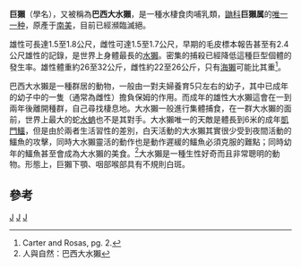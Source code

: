 {{Speciesbox
| taxon = Pteronura brasiliensis
| status = EN
| status_system = iucn3.1
| trend = unknown| parent_authority = [[John_Edward_Gray|Gray]], 1837
| status_ref = <ref name=iucn>{{IUCN2006|assessors=Groenendijk ''et al''|year=2004|id=18711|title=Pteronura brasiliensis|downloaded=11 May 2006}} Database entry includes justification for why this species is endangered</ref>
| image = giantotter.jpg
| binomial_authority = ([[Johann_Friedrich_Gmelin|Gmelin]], 1788)
| range_map = Leefgebied reuzenotter.jpg
}}

'''巨獺'''（學名''{{lang|la|Pteronura brasiliensis}}''），又被稱為'''巴西大水獺'''，是一種水棲食肉哺乳類，[[鼬科|鼬科]]'''巨獺属'''的[[单型|唯一一种]]，原產于[[南美|南美]]，目前已經瀕臨滅絕。

雄性可長達1.5至1.8公尺，雌性可達1.5至1.7公尺，早期的毛皮標本報告甚至有2.4公尺雄性的記錄，是世界上身體最長的[[水獺|水獺]]。密集的捕殺已經降低這種巨型個體的發生率。雄性體重約26至32公斤，雌性約22至26公斤，只有[[海獺|海獺]]可能比其重<ref name=C2>Carter and Rosas, pg. 2.</ref>。

巴西大水獺是一種群居的動物，一般由一對夫婦養育5只左右的幼子，其中已成年的幼子中的一隻（通常為雌性）擔負保姆的作用。而成年的雄性大水獺這會在一到兩年後離開種群，自己尋找棲息地。大水獺一般進行集體捕食，在一群大水獺的面前，世界上最大的蛇[[水蚺屬|水蚺]]也不是其對手。大水獺唯一的天敵是體長到6米的成年[[凱門鱷|凱門鱷]]，但是由於兩者生活習性的差別，白天活動的大水獺其實很少受到夜間活動的鱷魚的攻擊，同時大水獺靈活的動作也是動作遲緩的鱷魚必須克服的難點；同時幼年的鱷魚甚至會成為大水獺的美食。<ref>人與自然：巴西大水獺</ref>大水獺是一種生性好奇而且非常聰明的動物。形態上，巨獺下顎、咽部喉部具有不規則白斑。

== 參考 ==
{{reflist}}
{{Taxonbar|from=Q83774}}

[[Category:巨獭属|J]]
[[Category:南美洲哺乳動物|J]]
[[Category:1788年描述的动物|J]]